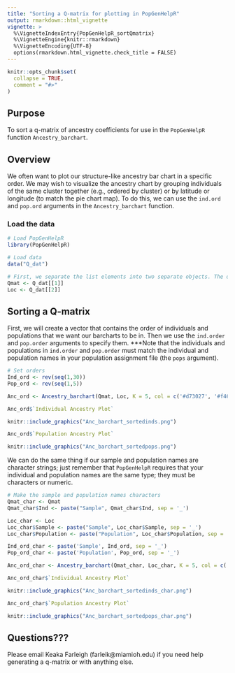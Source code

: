 ```yaml
---
title: "Sorting a Q-matrix for plotting in PopGenHelpR"
output: rmarkdown::html_vignette
vignette: >
  %\VignetteIndexEntry{PopGenHelpR_sortQmatrix}
  %\VignetteEngine{knitr::rmarkdown}
  %\VignetteEncoding{UTF-8}
  options(rmarkdown.html_vignette.check_title = FALSE)
---
```


```r
knitr::opts_chunk$set(
  collapse = TRUE,
  comment = "#>"
)
```
## Purpose

To sort a q-matrix of ancestry coefficients for use in the `PopGenHelpR` function `Ancestry_barchart`.

## Overview

We often want to plot our structure-like ancestry bar chart in a specific order. We may wish to visualize the ancestry chart by grouping individuals of the same cluster together (e.g., ordered by cluster) or by latitude or longitude (to match the pie chart map). To do this, we can use the `ind.ord` and `pop.ord` arguments in the `Ancestry_barchart` function.

### Load the data
```r
# Load PopGenHelpR
library(PopGenHelpR)

# Load data
data("Q_dat")

# First, we separate the list elements into two separate objects. The q-matrix (Qmat) and the locality information for each individual (Loc).
Qmat <- Q_dat[[1]]
Loc <- Q_dat[[2]]
```

## Sorting a Q-matrix

First, we will create a vector that contains the order of individuals and populations that we want our barcharts to be in. Then we use the `ind.order` and `pop.order` arguments to specify them. ***Note that the individuals and populations in `ind.order` and `pop.order` must match the individual and population names in your population assignment file (the `pops` argument). 

```r
# Set orders
Ind_ord <- rev(seq(1,30))
Pop_ord <- rev(seq(1,5))

Anc_ord <- Ancestry_barchart(Qmat, Loc, K = 5, col = c('#d73027', '#f46d43', '#e0f3f8', '#74add1', '#313695'), ind.order = Ind_ord, pop.order = Pop_ord)

Anc_ord$`Individual Ancestry Plot`
```

```r
knitr::include_graphics("Anc_barchart_sortedinds.png")
```

```r
Anc_ord$`Population Ancestry Plot`
```


```r
knitr::include_graphics("Anc_barchart_sortedpops.png")
```

We can do the same thing if our sample and population names are character strings; just remember that `PopGenHelpR` requires that your individual and population names are the same type; they must be characters or numeric.

```r
# Make the sample and population names characters
Qmat_char <- Qmat
Qmat_char$Ind <- paste("Sample", Qmat_char$Ind, sep = '_')

Loc_char <- Loc
Loc_char$Sample <- paste("Sample", Loc_char$Sample, sep = '_')
Loc_char$Population <- paste("Population", Loc_char$Population, sep = '_')

Ind_ord_char <- paste('Sample', Ind_ord, sep = '_')
Pop_ord_char <- paste('Population', Pop_ord, sep = '_')

Anc_ord_char <- Ancestry_barchart(Qmat_char, Loc_char, K = 5, col = c('#d73027', '#f46d43', '#e0f3f8', '#74add1', '#313695'), ind.order = Ind_ord_char, pop.order = Pop_ord_char)

Anc_ord_char$`Individual Ancestry Plot`
```

```r
knitr::include_graphics("Anc_barchart_sortedinds_char.png")
```

```r
Anc_ord_char$`Population Ancestry Plot`
```

```r
knitr::include_graphics("Anc_barchart_sortedpops_char.png")
```

## Questions???

Please email Keaka Farleigh (farleik@miamioh.edu) if you need help generating a q-matrix or with anything else. 




